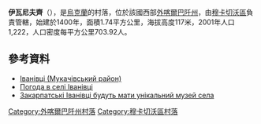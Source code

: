 {{coord|48|28|18|N|22|38|43|E|scale:100000|display=title}}

'''伊瓦尼夫齊'''（{{lang-uk|Іванівці}}），是[[烏克蘭|烏克蘭]]的村落，位於該國西部[[外喀爾巴阡州|外喀爾巴阡州]]，由[[穆卡切沃區|穆卡切沃區]]負責管轄，始建於1400年，面積1.74平方公里，海拔高度117米，2001年人口1,222，人口密度每平方公里703.92人。

==參考資料==
* [http://gska2.rada.gov.ua/pls/z7502/A005?rdat1=31.08.2010&rf7571=11387 Іванівці (Мукачівський район)]{{dead link|date=2017年11月 |bot=InternetArchiveBot |fix-attempted=yes }}
* [http://weather.in.ua/ua/zakarpatskaja/9389 Погода в селі Іванівці] {{Wayback|url=http://weather.in.ua/ua/zakarpatskaja/9389 |date=20161109033704 }}
* [http://zakarpattya.net.ua/ukr-news-5746-Zakarpatski-Ivanivtsi-budut-maty-unikalnyi-muzei-sela Закарпатські Іванівці будуть мати унікальний музей села]{{Dead link|date=2018年8月 |bot=InternetArchiveBot |fix-attempted=yes }}

{{DEFAULTSORT:Іванівці}}

[[Category:外喀爾巴阡州村落|Category:外喀爾巴阡州村落]]
[[Category:穆卡切沃區村落|Category:穆卡切沃區村落]]


{{Zakarpattia-geo-stub}}